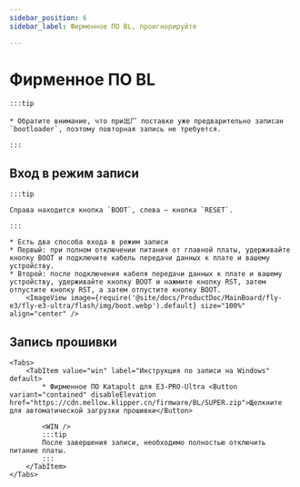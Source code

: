 ```yaml
---
sidebar_position: 6
sidebar_label: Фирменное ПО BL, проигнорируйте

---
```







# Фирменное ПО BL

    :::tip

    * Обратите внимание, что при出厂 поставке уже предварительно записан `bootloader`, поэтому повторная запись не требуется.

    :::

## Вход в режим записи

    :::tip

    Справа находится кнопка `BOOT`, слева — кнопка `RESET`.

    :::

    * Есть два способа входа в режим записи
    * Первый: при полном отключении питания от главной платы, удерживайте кнопку BOOT и подключите кабель передачи данных к плате и вашему устройству.
    * Второй: после подключения кабеля передачи данных к плате и вашему устройству, удерживайте кнопку BOOT и нажмите кнопку RST, затем отпустите кнопку RST, а затем отпустите кнопку BOOT.
        <ImageView image={require('@site/docs/ProductDoc/MainBoard/fly-e3/fly-e3-ultra/flash/img/boot.webp').default} size="100%" align="center" />

## Запись прошивки
    <Tabs>
        <TabItem value="win" label="Инструкция по записи на Windows" default>
            * Фирменное ПО Katapult для E3-PRO-Ultra <Button variant="contained" disableElevation href="https://cdn.mellow.klipper.cn/firmware/BL/SUPER.zip">Щелкните для автоматической загрузки прошивки</Button>

            <WIN />
            :::tip
            После завершения записи, необходимо полностью отключить питание платы.
            :::
        </TabItem>
    </Tabs>
